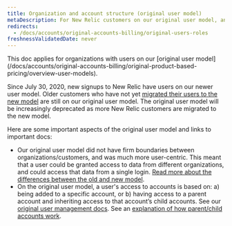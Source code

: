 ```yaml
---
title: Organization and account structure (original user model)
metaDescription: For New Relic customers on our original user model, an explanation of the account structure.
redirects:
  - /docs/accounts/original-accounts-billing/original-users-roles
freshnessValidatedDate: never
---
```


<Callout variant="important">
  This doc applies for organizations with users on our [original user model](/docs/accounts/original-accounts-billing/original-product-based-pricing/overview-user-models).
</Callout>

Since July 30, 2020, new signups to New Relic have users on our newer user model. Older customers who have not yet [migrated their users to the new model](/docs/accounts/original-accounts-billing/original-users-roles/user-migration) are still on our original user model. The original user model will be increasingly deprecated as more New Relic customers are migrated to the new model.

Here are some important aspects of the original user model and links to important docs:

* Our original user model did not have firm boundaries between organizations/customers, and was much more user-centric. This meant that a user could be granted access to data from different organizations, and could access that data from a single login. [Read more about the differences between the old and new model](/docs/accounts/original-accounts-billing/original-product-based-pricing/overview-user-models).
* On the original user model, a user's access to accounts is based on: a) being added to a specific account, or b) having access to a parent account and inheriting access to that account’s child accounts. See our [original user management docs](/docs/accounts/original-accounts-billing/original-users-roles). See an [explanation of how parent/child accounts work](/docs/accounts/original-accounts-billing/original-users-roles/mastersub-account-structure).
